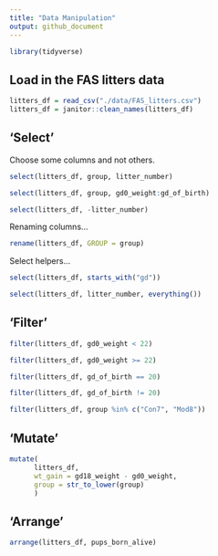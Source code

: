 ```yaml
---
title: "Data Manipulation"
output: github_document
---
```


```r
library(tidyverse)
```

## Load in the FAS litters data

```r
litters_df = read_csv("./data/FAS_litters.csv")
litters_df = janitor::clean_names(litters_df)
```

## 'Select'

Choose some columns and not others.

```r
select(litters_df, group, litter_number)
```

```r
select(litters_df, group, gd0_weight:gd_of_birth)
```

```r
select(litters_df, -litter_number)
```

Renaming columns...

```r
rename(litters_df, GROUP = group)
```

Select helpers...

```r
select(litters_df, starts_with("gd"))
```

```r
select(litters_df, litter_number, everything())
```

## 'Filter'

```r
filter(litters_df, gd0_weight < 22)
```

```r
filter(litters_df, gd0_weight >= 22)
```

```r
filter(litters_df, gd_of_birth == 20)
```

```r
filter(litters_df, gd_of_birth != 20)
```

```r
filter(litters_df, group %in% c("Con7", "Mod8"))
```

## 'Mutate'

```r
mutate(
      litters_df, 
      wt_gain = gd18_weight - gd0_weight,
      group = str_to_lower(group)
      )
```

## 'Arrange'

```r
arrange(litters_df, pups_born_alive)
```







